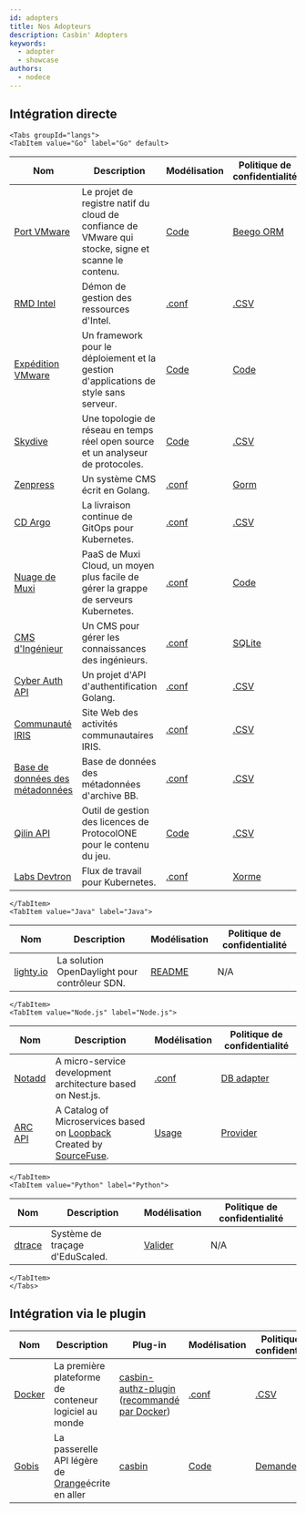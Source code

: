 ```yaml
---
id: adopters
title: Nos Adopteurs
description: Casbin' Adopters
keywords:
  - adopter
  - showcase
authors:
  - nodece
---
```




## Intégration directe

```mdx-code-block
<Tabs groupId="langs">
<TabItem value="Go" label="Go" default>
```

| Nom                                                                   | Description                                                                                         | Modélisation                                                                                               | Politique de confidentialité                                                                         |
| --------------------------------------------------------------------- | --------------------------------------------------------------------------------------------------- | ---------------------------------------------------------------------------------------------------------- | ---------------------------------------------------------------------------------------------------- |
| [Port VMware](https://github.com/goharbor/harbor)                     | Le projet de registre natif du cloud de confiance de VMware qui stocke, signe et scanne le contenu. | [Code](https://github.com/goharbor/harbor/blob/master/src/pkg/permission/evaluator/rbac/casbin.go#L24-L44) | [Beego ORM](https://github.com/goharbor/harbor/blob/master/src/replication/dao/policy.go#L24-L26)    |
| [RMD Intel](https://github.com/intel/rmd)                             | Démon de gestion des ressources d'Intel.                                                            | [.conf](https://github.com/intel/rmd/blob/master/etc/rmd/acl/url/model.conf)                               | [.CSV](https://github.com/intel/rmd/blob/master/etc/rmd/acl/url/policy.csv)                          |
| [Expédition VMware](https://github.com/vmware/dispatch)               | Un framework pour le déploiement et la gestion d'applications de style sans serveur.                | [Code](https://github.com/vmware/dispatch/blob/master/pkg/identity-manager/handlers.go#L46-L55)            | [Code](https://github.com/vmware/dispatch/blob/master/pkg/identity-manager/handlers_test.go#L35-L45) |
| [Skydive](https://github.com/skydive-project/skydive)                 | Une topologie de réseau en temps réel open source et un analyseur de protocoles.                    | [Code](https://github.com/skydive-project/skydive/blob/master/config/config.go#L136-L140)                  | [.CSV](https://github.com/skydive-project/skydive/blob/master/rbac/policy.csv)                       |
| [Zenpress](https://github.com/insionng/zenpress)                      | Un système CMS écrit en Golang.                                                                     | [.conf](https://github.com/insionng/zenpress/blob/master/content/config/rbac_model.conf)                   | [Gorm](https://github.com/insionng/zenpress/blob/master/model/user.go#L53-L77)                       |
| [CD Argo](https://github.com/argoproj/argo-cd)                        | La livraison continue de GitOps pour Kubernetes.                                                    | [.conf](https://github.com/argoproj/argo-cd/blob/master/util/rbac/model.conf)                              | [.CSV](https://github.com/argoproj/argo-cd/blob/master/util/rbac/builtin-policy.csv)                 |
| [Nuage de Muxi](https://github.com/muxiyun/Mae)                       | PaaS de Muxi Cloud, un moyen plus facile de gérer la grappe de serveurs Kubernetes.                 | [.conf](https://github.com/muxiyun/Mae/blob/master/conf/casbinmodel.conf)                                  | [Code](https://github.com/muxiyun/Mae/blob/master/pkg/casbin/initPolicy.go#L21-L95)                  |
| [CMS d'Ingénieur](https://github.com/3xxx/EngineerCMS)                | Un CMS pour gérer les connaissances des ingénieurs.                                                 | [.conf](https://github.com/3xxx/EngineerCMS/blob/master/conf/rbac_model.conf)                              | [SQLite](https://github.com/3xxx/EngineerCMS/blob/master/database/engineer.db)                       |
| [Cyber Auth API](https://github.com/CyberlifeCN/cyber-auth-api)       | Un projet d'API d'authentification Golang.                                                          | [.conf](https://github.com/CyberlifeCN/cyber-auth-api/blob/master/conf/authz_model.conf)                   | [.CSV](https://github.com/CyberlifeCN/cyber-auth-api/blob/master/conf/authz_policy.csv)              |
| [Communauté IRIS](https://github.com/irisnet/iris-community)          | Site Web des activités communautaires IRIS.                                                         | [.conf](https://github.com/irisnet/iris-community/blob/master/authz/authz_model.conf)                      | [.CSV](https://github.com/irisnet/iris-community/blob/master/authz/authz_policy.csv)                 |
| [Base de données des métadonnées](https://github.com/Bnei-Baruch/mdb) | Base de données des métadonnées d'archive BB.                                                       | [.conf](https://github.com/Bnei-Baruch/mdb/blob/master/data/permissions_model.conf)                        | [.CSV](https://github.com/Bnei-Baruch/mdb/blob/master/data/permissions_policy.csv)                   |
| [Qilin API](https://github.com/ProtocolONE/qilin.api)                 | Outil de gestion des licences de ProtocolONE pour le contenu du jeu.                                | [Code](https://github.com/ProtocolONE/rbac/blob/master/model.go)                                           | [.CSV](https://github.com/ProtocolONE/rbac/tree/master/conf)                                         |
| [Labs Devtron](https://github.com/devtron-labs/devtron)               | Flux de travail pour Kubernetes.                                                                    | [.conf](https://github.com/devtron-labs/devtron/blob/main/auth_model.conf)                                 | [Xorme](https://github.com/devtron-labs/devtron/blob/main/internal/casbin/Adapter.go)                |

```mdx-code-block
</TabItem>
<TabItem value="Java" label="Java">
```

| Nom                                                              | Description                                   | Modélisation                                                                                                                                                                        | Politique de confidentialité |
| ---------------------------------------------------------------- | --------------------------------------------- | ----------------------------------------------------------------------------------------------------------------------------------------------------------------------------------- | ---------------------------- |
| [lighty.io](https://github.com/PantheonTechnologies/lighty-core) | La solution OpenDaylight pour contrôleur SDN. | [README](https://github.com/PantheonTechnologies/lighty-core/blob/6f2ceaae6a68e08c96d14d2fa8ee060ad9f61606/lighty-examples/lighty-controller-springboot-netconf/README.md#security) | N/A                          |

```mdx-code-block
</TabItem>
<TabItem value="Node.js" label="Node.js">
```

| Nom                                                                     | Description                                                                                                                           | Modélisation                                                                                                                      | Politique de confidentialité                                                                                                        |
| ----------------------------------------------------------------------- | ------------------------------------------------------------------------------------------------------------------------------------- | --------------------------------------------------------------------------------------------------------------------------------- | ----------------------------------------------------------------------------------------------------------------------------------- |
| [Notadd](https://github.com/notadd/notadd)                              | A micro-service development architecture based on Nest.js.                                                                            | [.conf](https://github.com/notadd/notadd/blob/e58d0a0cf5d691c3fe20170e94cdd8e2c627abd4/apps/nest-upms/src/casbin/rbac_model.conf) | [DB adapter](https://github.com/notadd/notadd/blob/e58d0a0cf5d691c3fe20170e94cdd8e2c627abd4/apps/nest-upms/src/casbin/adapter.ts)   |
| [ARC API](https://github.com/sourcefuse/loopback4-microservice-catalog) | A Catalog of Microservices based on [Loopback](https://loopback.io/doc/en/lb4/) Created by [SourceFuse](https://www.sourcefuse.com/). | [Usage](https://github.com/sourcefuse/loopback4-authorization#Extension-enhancement-using-CASBIN-authorisation)                   | [Provider](https://github.com/sourcefuse/loopback4-authorization/blob/master/src/providers/casbin-authorization-action.provider.ts) |

```mdx-code-block
</TabItem>
<TabItem value="Python" label="Python">
```

| Nom                                           | Description                     | Modélisation                                                                                   | Politique de confidentialité |
| --------------------------------------------- | ------------------------------- | ---------------------------------------------------------------------------------------------- | ---------------------------- |
| [dtrace](https://github.com/EduScaled/dtrace) | Système de traçage d'EduScaled. | [Valider](https://github.com/EduScaled/dtrace/commit/6e8d6b52ec2fa120e8ad63f84a4aecc3eae14c02) | N/A                          |

```mdx-code-block
</TabItem>
</Tabs>
```


## Intégration via le plugin

| Nom                                                   | Description                                                                                 | Plug-in                                                                                                                                                                     | Modélisation                                                                                         | Politique de confidentialité                                                                               |
| ----------------------------------------------------- | ------------------------------------------------------------------------------------------- | --------------------------------------------------------------------------------------------------------------------------------------------------------------------------- | ---------------------------------------------------------------------------------------------------- | ---------------------------------------------------------------------------------------------------------- |
| [Docker](https://github.com/docker/docker)            | La première plateforme de conteneur logiciel au monde                                       | [casbin-authz-plugin](https://github.com/casbin/casbin-authz-plugin) ([recommandé par Docker](https://docs.docker.com/engine/extend/legacy_plugins/#authorization-plugins)) | [.conf](https://github.com/casbin/casbin-authz-plugin/blob/master/examples/basic_model.conf)         | [.CSV](https://github.com/casbin/casbin-authz-plugin/blob/master/examples/basic_policy.csv)                |
| [Gobis](https://github.com/orange-cloudfoundry/gobis) | La passerelle API légère de [Orange](https://github.com/orange-cloudfoundry)écrite en aller | [casbin](https://github.com/orange-cloudfoundry/gobis-middlewares/tree/master/casbin)                                                                                       | [Code](https://github.com/orange-cloudfoundry/gobis-middlewares/blob/master/casbin/model.go#L52-L65) | [Demander](https://github.com/orange-cloudfoundry/gobis-middlewares/blob/master/casbin/adapter.go#L46-L64) |
